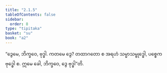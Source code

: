 ```yaml
---
title: "2.1.5"
tableOfContents: false
sidebar:
  order: 8
type: "tipitaka"
basket: "su"
book: "a2"
---
```



<DynamicBreadcrumb />

<Division number="57" book="a2">

<Paragraph number="133" book="a2">
“ဒွေမေ, ဘိက္ခဝေ, ဗုဒ္ဓါ. ကတမေ ဒွေ? တထာဂတော စ အရဟံ သမ္မာသမ္ဗုဒ္ဓေါ, ပစ္စေကဗုဒ္ဓေါ စ. ဣမေ ခေါ, ဘိက္ခဝေ, ဒွေ ဗုဒ္ဓါ”တိ.
</Paragraph>
</Division>